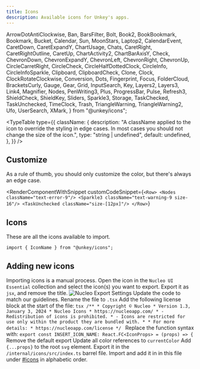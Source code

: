 ```yaml
---
title: Icons
description: Available icons for Unkey's apps.
---
```

  ArrowDotAntiClockwise,
  Ban,
  BarsFilter,
  Bolt,
  Book2,
  BookBookmark,
  Bookmark,
  Bucket,
  Calendar,
  Sun,
  MoonStars,
  Laptop2,
  CalendarEvent,
  CaretDown,
  CaretExpandY,
  ChartUsage,
  Chats,
  CaretRight,
  CaretRightOutline,
  CaretUp,
  ChartActivity2,
  ChartBarAxisY,
  Check,
  ChevronDown,
  ChevronExpandY,
  ChevronLeft,
  ChevronRight,
  ChevronUp,
  CircleCarretRight,
  CircleCheck,
  CircleHalfDottedClock,
  CircleInfo,
  CircleInfoSparkle,
  Clipboard,
  ClipboardCheck,
  Clone,
  Clock,
  ClockRotateClockwise,
  Conversion,
  Dots,
  Fingerprint,
  Focus,
  FolderCloud,
  BracketsCurly,
  Gauge,
  Gear,
  Grid,
  InputSearch,
  Key,
  Layers2,
  Layers3,
  Link4,
  Magnifier,
  Nodes,
  PenWriting3,
  Plus,
  ProgressBar,
  Pulse,
  Refresh3,
  ShieldCheck,
  ShieldKey,
  Sliders,
  Sparkle3,
  Storage,
  TaskChecked,
  TaskUnchecked,
  TimeClock,
  Trash,
  TriangleWarning,
  TriangleWarning2,
  Ufo,
  UserSearch,
  XMark,
} from "@unkey/icons";

<TypeTable
  type={{
    className: {
      description:
        "A className applied to the icon to override the styling in edge cases. In most cases you should not change the size of the icon.",
      type: "string | undefined",
      default: undefined,
    },
  }}
/>

## Customize
As a rule of thumb, you should only customize the color, but there's always an edge case.

<RenderComponentWithSnippet
  customCodeSnippet={`<Row>
    <Nodes className="text-error-9"/>
    <Sparkle3 className="text-warning-9 size-16"/>
    <TaskUnchecked className="size-[12px]"/>
</Row>`}
>
  <Row>
    <Nodes className="text-error-9" />
    <Sparkle3 className="text-warning-9 size-16" />
    <TaskUnchecked className="size-[12px]" />
  </Row>
</RenderComponentWithSnippet>

## Icons
These are all the icons available to import.
```tsx
import { IconName } from "@unkey/icons";
```

<div className="grid grid-cols-1 md:grid-cols-2 lg:grid-cols-3 xl:grid-cols-4 gap-8">
  <Icon name="ArrowDotAntiClockwise">
    <ArrowDotAntiClockwise />
  </Icon>
  <Icon name="Ban">
    <Ban />
  </Icon>
  <Icon name="BarsFilter">
    <BarsFilter />
  </Icon>
  <Icon name="Bolt">
    <Bolt />
  </Icon>
  <Icon name="Book2">
    <Book2 />
  </Icon>
  <Icon name="BookBookmark">
    <BookBookmark />
  </Icon>
   <Icon name="Bookmark">
    <Bookmark />
  </Icon>
  <Icon name="BracketsCurly">
    <BracketsCurly />
  </Icon>
  <Icon name="Bucket">
    <Bucket />
  </Icon>
  <Icon name="Calendar">
    <Calendar />
  </Icon>
  <Icon name="CalendarEvent">
    <CalendarEvent />
  </Icon>
  <Icon name="CaretDown">
    <CaretDown />
  </Icon>
  <Icon name="CaretExpandY">
    <CaretExpandY />
  </Icon>
  <Icon name="CaretRight">
    <CaretRight />
  </Icon>
  <Icon name="CaretRightOutline">
    <CaretRightOutline />
  </Icon>
  <Icon name="CaretUp">
    <CaretUp />
  </Icon>
  <Icon name="ChartActivity2">
    <ChartActivity2 />
  </Icon>
  <Icon name="ChartBarAxisY">
    <ChartBarAxisY />
  </Icon>
  <Icon name="ChartUsage">
    <ChartUsage />
  </Icon>
  <Icon name="Chats">
    <Chats />
  </Icon>
  <Icon name="Check">
    <Check />
  </Icon>
  <Icon name="ChevronDown">
    <ChevronDown />
  </Icon>
  <Icon name="ChevronExpandY">
    <ChevronExpandY />
  </Icon>
  <Icon name="ChevronLeft">
    <ChevronLeft />
  </Icon>
  <Icon name="ChevronRight">
    <ChevronRight />
  </Icon>
  <Icon name="ChevronUp">
    <ChevronUp />
  </Icon>
  <Icon name="CircleCheck">
    <CircleCheck />
  </Icon>
  <Icon name="CircleHalfDottedClock">
    <CircleHalfDottedClock />
  </Icon>
  <Icon name="CircleCarretRight">
    <CircleCarretRight />
  </Icon>
  <Icon name="CircleInfo">
    <CircleInfo />
  </Icon>
  <Icon name="CircleInfoSparkle">
    <CircleInfoSparkle />
  </Icon>
  <Icon name="Clipboard">
    <Clipboard />
  </Icon>
  <Icon name="ClipboardCheck">
    <ClipboardCheck />
  </Icon>
  <Icon name="Clock">
    <Clock />
  </Icon>
  <Icon name="ClockRotateClockwise">
    <ClockRotateClockwise />
  </Icon>
  <Icon name="Clone">
    <Clone />
  </Icon>
  <Icon name="Conversion">
    <Conversion />
  </Icon>
  <Icon name="Dots">
    <Dots />
  </Icon>
  <Icon name="Fingerprint">
    <Fingerprint />
  </Icon>
  <Icon name="Focus">
    <Focus />
  </Icon>
  <Icon name="FolderCloud">
    <FolderCloud />
  </Icon>
  <Icon name="Gauge">
    <Gauge />
  </Icon>
  <Icon name="Gear">
    <Gear />
  </Icon>
  <Icon name="Grid">
    <Grid />
  </Icon>
  <Icon name="InputSearch">
    <InputSearch />
  </Icon>
  <Icon name="Key">
    <Key />
  </Icon>
  <Icon name="Laptop2">
    <Laptop2 />
  </Icon>
  <Icon name="Layers2">
    <Layers2 />
  </Icon>
  <Icon name="Layers3">
    <Layers3 />
  </Icon>
  <Icon name="Link4">
    <Link4 />
  </Icon>
  <Icon name="Magnifier">
    <Magnifier />
  </Icon>
  <Icon name="MoonStars">
    <MoonStars />
  </Icon>
  <Icon name="Nodes">
    <Nodes />
  </Icon>
  <Icon name="PenWriting3">
    <PenWriting3 />
  </Icon>
  <Icon name="Plus">
    <Plus />
  </Icon>
  <Icon name="ProgressBar">
    <ProgressBar />
  </Icon>
  <Icon name="Pulse">
    <Pulse />
  </Icon>
  <Icon name="Refresh3">
    <Refresh3 />
  </Icon>
  <Icon name="ShieldCheck">
    <ShieldCheck />
  </Icon>
  <Icon name="ShieldKey">
    <ShieldKey />
  </Icon>
  <Icon name="Sliders">
    <Sliders />
  </Icon>
  <Icon name="Sparkle3">
    <Sparkle3 />
  </Icon>
  <Icon name="Storage">
    <Storage />
  </Icon>
  <Icon name="Sun">
    <Sun />
  </Icon>
  <Icon name="TaskChecked">
    <TaskChecked />
  </Icon>
  <Icon name="TaskUnchecked">
    <TaskUnchecked />
  </Icon>
  <Icon name="TimeClock">
    <TimeClock />
  </Icon>
  <Icon name="Trash">
    <Trash />
  </Icon>
  <Icon name="TriangleWarning">
    <TriangleWarning />
  </Icon>
  <Icon name="TriangleWarning2">
    <TriangleWarning2 />
  </Icon>
  <Icon name="Ufo">
    <Ufo />
  </Icon>
  <Icon name="UserSearch">
    <UserSearch />
    </Icon>
  <Icon name="XMark">
    <XMark />
  </Icon>
</div>

## Adding new icons
Importing icons is a manual process.
<Steps>
<Step>
  Open the icon in the `Nucleo UI Essential` collection and select the icon(s)
  you want to export.
</Step>
<Step>
  Export it as `jsx`, and remove the title. ![Nucleo Export
  Settings](./icons-export-settings.png)
</Step>
<Step>
  Update the code to match our guidelines.
<Steps>
  <Step>
    Rename the file to `.tsx`
  </Step>
  <Step>
    Add the following license block at the start of the file:
    ```tsx
    /**
    * Copyright © Nucleo
    * Version 1.3, January 3, 2024
    * Nucleo Icons
    * https://nucleoapp.com/
    * - Redistribution of icons is prohibited.
    * - Icons are restricted for use only within the product they are bundled with.
    *
    * For more details:
    * https://nucleoapp.com/license
    */
    ```
  </Step>
  <Step>
    Replace the function syntax with: `export const INSERT_ICON_NAME: React.FC<IconProps> = (props) => {`
  </Step>
  <Step>
    Remove the default export
  </Step>
  <Step>
    Update all color references to `currentColor`
  </Step>
  <Step>
    Add `{...props}` to the root `svg` element.
  </Step>
  <Step>
    Export it in the `/internal/icons/src/index.ts` barrel file.
  </Step>
  <Step>
    Import and add it in in this file under [#icons](/design/icons#icons) in alphabetic order.
  </Step>
</Steps>
</Step>
</Steps>
